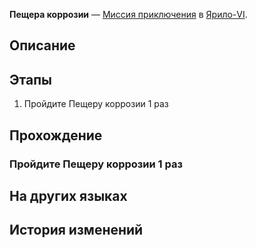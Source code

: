 {{Дополнить|Диалоги.}}
{{Миссия Инфобокс
|id              = 4010126
|Название        = 
|Изображение     = Миссия Освоения Пещера коррозии.png
|Тип             = Миссия приключения
|События         = 
|Глава           = 
|Условия         = Завершена [[Миссия приключения]] ''[[Пещера коррозии]]''
|Персонажи       = Первопроходец
|СтартЛокация    = [[Ярило-VI]] — [[Коридор исчезающего эха]]
|Локации         = Коридор исчезающего эха
|Предыдущая      = 
|Следующая       = 
|Награды         = Разрежённый эфир*3; Кредиты*2 000
}}
'''Пещера коррозии''' — [[Миссия приключения]] в [[Ярило-VI]].

==Описание==
{{Описание|<!--официальное описание из Перекрёстка судеб-->}}

==Этапы==
# Пройдите Пещеру коррозии 1 раз

==Прохождение==
{{Дополнить}}

===Пройдите Пещеру коррозии 1 раз===
{{Описание миссии|локация=Коридор исчезающего эха|Пройдите Пещеру коррозии и получите Реликвию.}}
{{Диалог Начало}}
{{Диалог Конец}}

==На других языках==
{{На других языках
|en   = Cavern of Corrosion
|zhs  = 「侵蚀隧洞」
|zht  = 「侵蝕隧洞」
|ja   = 「侵蝕トンネル」
|ko   = 「침식된 터널」
|es   = Caverna de la corrosión
|fr   = Caverne de la corrosion
|ru   = Пещера коррозии
|th   = "Cavern of Corrosion"
|vi   = "Hang Động Xâm Thực"
|de   = Höhle der Korrosion
|id   = "Cavern of Corrosion"
|pt   = Caverna da Corrosão
}}

==История изменений==
{{История изменений|2.7}}
